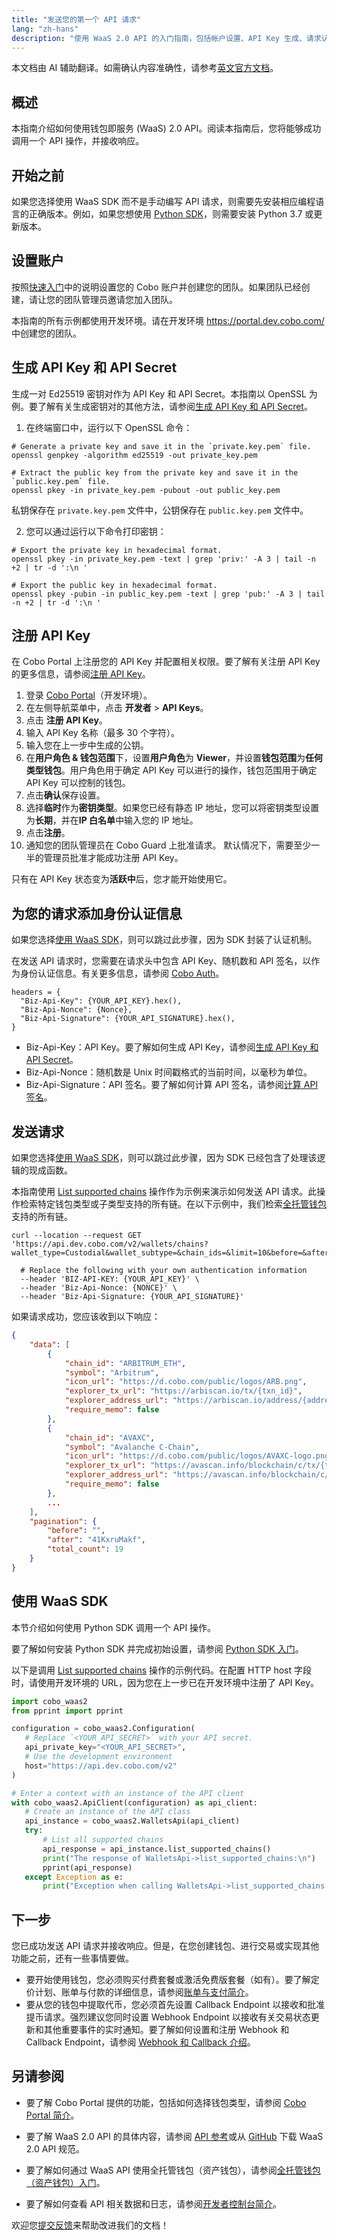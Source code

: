 ```yaml
---
title: "发送您的第一个 API 请求"
lang: "zh-hans"
description: "使用 WaaS 2.0 API 的入门指南，包括帐户设置、API Key 生成、请求认证和发送 API 请求。"
---
```

<Note>本文档由 AI 辅助翻译。如需确认内容准确性，请参考[英文官方文档](https://www.cobo.com/developers/v2/guides/overview/introduction)。</Note>

## 概述

本指南介绍如何使用钱包即服务 (WaaS) 2.0 API。阅读本指南后，您将能够成功调用一个 API 操作，并接收响应。

## 开始之前

如果您选择使用 WaaS SDK 而不是手动编写 API 请求，则需要先安装相应编程语言的正确版本。例如，如果您想使用 [Python SDK](/v2_cn/developer-tools/quickstart-python)，则需要安装 Python 3.7 或更新版本。

## 设置账户

按照[快速入门](https://manuals.cobo.com/zh/portal/quick-start-guide)中的说明设置您的 Cobo 账户并创建您的团队。如果团队已经创建，请让您的团队管理员邀请您加入团队。

<Note>本指南的所有示例都使用开发环境。请在开发环境 https://portal.dev.cobo.com/ 中创建您的团队。</Note>

## 生成 API Key 和 API Secret

生成一对 Ed25519 密钥对作为 API Key 和 API Secret。本指南以 OpenSSL 为例。要了解有关生成密钥对的其他方法，请参阅[生成 API Key 和 API Secret](/v2_cn/guides/overview/cobo-auth#generate-an-api-key-and-an-api-secret)。

1. 在终端窗口中，运行以下 OpenSSL 命令：

```shell
# Generate a private key and save it in the `private.key.pem` file.
openssl genpkey -algorithm ed25519 -out private_key.pem

# Extract the public key from the private key and save it in the `public.key.pem` file.
openssl pkey -in private_key.pem -pubout -out public_key.pem
```

私钥保存在 `private.key.pem` 文件中，公钥保存在 `public.key.pem` 文件中。

2. 您可以通过运行以下命令打印密钥：

```shell
# Export the private key in hexadecimal format.
openssl pkey -in private_key.pem -text | grep 'priv:' -A 3 | tail -n +2 | tr -d ':\n '

# Export the public key in hexadecimal format.
openssl pkey -pubin -in public_key.pem -text | grep 'pub:' -A 3 | tail -n +2 | tr -d ':\n '
```

## 注册 API Key

在 Cobo Portal 上注册您的 API Key 并配置相关权限。要了解有关注册 API Key 的更多信息，请参阅[注册 API Key](https://manuals.cobo.com/zh/portal/developer-console/create-api-key)。

1. 登录 [Cobo Portal](https://portal.dev.cobo.com/login)（开发环境）。
2. 在左侧导航菜单中，点击 **开发者** > **API Keys**。
3. 点击 **注册 API Key**。
4. 输入 API Key 名称（最多 30 个字符）。
5. 输入您在上一步中生成的公钥。
6. 在**用户角色 & 钱包范围**下，设置**用户角色**为 **Viewer**，并设置**钱包范围**为**任何类型钱包**。用户角色用于确定 API Key 可以进行的操作，钱包范围用于确定 API Key 可以控制的钱包。
7. 点击**确认**保存设置。
8. 选择**临时**作为**密钥类型**。<Note>如果您已经有静态 IP 地址，您可以将密钥类型设置为**长期**，并在**IP 白名单**中输入您的 IP 地址。</Note>
9. 点击**注册**。
10. 通知您的团队管理员在 Cobo Guard 上批准请求。
<Note>默认情况下，需要至少一半的管理员批准才能成功注册 API Key。</Note>

只有在 API Key 状态变为**活跃中**后，您才能开始使用它。

## 为您的请求添加身份认证信息

<Note>如果您选择[使用 WaaS SDK](/v2_cn/developer-tools/quickstart-python)，则可以跳过此步骤，因为 SDK 封装了认证机制。</Note>

在发送 API 请求时，您需要在请求头中包含 API Key、随机数和 API 签名，以作为身份认证信息。有关更多信息，请参阅 [Cobo Auth](/v2_cn/guides/overview/cobo-auth)。

```
headers = {
  "Biz-Api-Key": {YOUR_API_KEY}.hex(),
  "Biz-Api-Nonce": {Nonce},
  "Biz-Api-Signature": {YOUR_API_SIGNATURE}.hex(),
}
```

- Biz-Api-Key：API Key。要了解如何生成 API Key，请参阅[生成 API Key 和 API Secret](/v2_cn/guides/overview/cobo-auth#generate-an-api-key-and-an-api-secret)。
- Biz-Api-Nonce：随机数是 Unix 时间戳格式的当前时间，以毫秒为单位。
- Biz-Api-Signature：API 签名。要了解如何计算 API 签名，请参阅[计算 API 签名](/v2_cn/guides/overview/cobo-auth#calculate-the-api-signature)。

## 发送请求

<Note>如果您选择[使用 WaaS SDK](/v2_cn/developer-tools/quickstart-python)，则可以跳过此步骤，因为 SDK 已经包含了处理该逻辑的现成函数。</Note>

本指南使用 [List supported chains](/v2/api-references/wallets/list-supported-chains) 操作作为示例来演示如何发送 API 请求。此操作检索特定钱包类型或子类型支持的所有链。在以下示例中，我们检索[全托管钱包](https://manuals.cobo.com/zh/portal/custodial-wallets/introduction)支持的所有链。

```shell
curl --location --request GET 'https://api.dev.cobo.com/v2/wallets/chains?wallet_type=Custodial&wallet_subtype=&chain_ids=&limit=10&before=&after='
  
  # Replace the following with your own authentication information
  --header 'BIZ-API-KEY: {YOUR_API_KEY}' \
  --header 'Biz-Api-Nonce: {NONCE}' \
  --header 'Biz-Api-Signature: {YOUR_API_SIGNATURE}'

```

如果请求成功，您应该收到以下响应：

```JSON
{
    "data": [
        {
            "chain_id": "ARBITRUM_ETH",
            "symbol": "Arbitrum",
            "icon_url": "https://d.cobo.com/public/logos/ARB.png",
            "explorer_tx_url": "https://arbiscan.io/tx/{txn_id}",
            "explorer_address_url": "https://arbiscan.io/address/{address}",
            "require_memo": false
        },
        {
            "chain_id": "AVAXC",
            "symbol": "Avalanche C-Chain",
            "icon_url": "https://d.cobo.com/public/logos/AVAXC-logo.png",
            "explorer_tx_url": "https://avascan.info/blockchain/c/tx/{txn_id}",
            "explorer_address_url": "https://avascan.info/blockchain/c/address/{address}",
            "require_memo": false
        },
        ...
    ],
    "pagination": {
        "before": "",
        "after": "41KxruMakf",
        "total_count": 19
    }
}
```

## 使用 WaaS SDK

本节介绍如何使用 Python SDK 调用一个 API 操作。

要了解如何安装 Python SDK 并完成初始设置，请参阅 [Python SDK 入门](/v2_cn/developer-tools/quickstart-python)。

以下是调用 [List supported chains](/v2/api-references/wallets/list-supported-chains) 操作的示例代码。在配置 HTTP host 字段时，请使用开发环境的 URL，因为您在上一步已在开发环境中注册了 API Key。

```python
import cobo_waas2
from pprint import pprint

configuration = cobo_waas2.Configuration(
   # Replace `<YOUR_API_SECRET>` with your API secret.
   api_private_key="<YOUR_API_SECRET>",
   # Use the development environment 
   host="https://api.dev.cobo.com/v2"
)

# Enter a context with an instance of the API client
with cobo_waas2.ApiClient(configuration) as api_client:
   # Create an instance of the API class
   api_instance = cobo_waas2.WalletsApi(api_client)
   try:
       # List all supported chains
       api_response = api_instance.list_supported_chains()
       print("The response of WalletsApi->list_supported_chains:\n")
       pprint(api_response)
   except Exception as e:
       print("Exception when calling WalletsApi->list_supported_chains: %s\n" % e)

```

## 下一步

您已成功发送 API 请求并接收响应。但是，在您创建钱包、进行交易或实现其他功能之前，还有一些事情要做。

- 要开始使用钱包，您必须购买付费套餐或激活免费版套餐（如有）。要了解定价计划、账单与付款的详细信息，请参阅[账单与支付简介](https://manuals.cobo.com/zh/portal/bills-and-payments/introduction)。
- 要从您的钱包中提取代币，您必须首先设置 Callback Endpoint 以接收和批准提币请求。强烈建议您同时设置 Webhook Endpoint 以接收有关交易状态更新和其他重要事件的实时通知。要了解如何设置和注册 Webhook 和 Callback Endpoint，请参阅 [Webhook 和 Callback 介绍](/v2_cn/guides/webhooks-callbacks/introduction)。

## 另请参阅

- 要了解 Cobo Portal 提供的功能，包括如何选择钱包类型，请参阅 [Cobo Portal 简介](https://manuals.cobo.com/zh/portal/introduction)。

- 要了解 WaaS 2.0 API 的具体内容，请参阅 [API 参考](/v2/api-references)或从 [GitHub](https://github.com/CoboGlobal/developer-site/blob/master/v2/cobo_waas2_openapi_spec/dev_openapi.yaml) 下载 WaaS 2.0 API 规范。

- 要了解如何通过 WaaS API 使用全托管钱包（资产钱包），请参阅[全托管钱包（资产钱包）入门](/v2_cn/guides/custodial-wallets/get-started-asset-wallets)。

- 要了解如何查看 API 相关数据和日志，请参阅[开发者控制台简介](https://manuals.cobo.com/zh/portal/developer-console/introduction)。

<Tip>欢迎您[提交反馈](https://forms.zohopublic.com/cobo/form/DocumentFeedbackForm/formperma/QvLOhxJv1_JMsJ-1dleZ8Itb_7rzN-LtgvsDdxosoVI)来帮助改进我们的文档！</Tip>